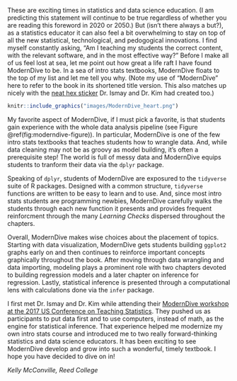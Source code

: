 These are exciting times in statistics and data science education. (I am predicting this statement will continue to be true regardless of whether you are reading this foreword in 2020 or 2050.) But (isn't there always a but?), as a statistics educator it can also feel a bit overwhelming to stay on top of all the new statistical, technological, and pedogogical innovations. I find myself constantly asking, "Am I teaching my students the correct content, with the relevant software, and in the most effective way?" Before I make all of us feel lost at sea, let me point out how great a life raft I have found ModernDive to be. In a sea of intro stats textbooks, ModernDive floats to the top of my list and let me tell you why. (Note my use of "ModernDive" here to refer to the book in its shortened title version. This also matches up nicely with the [neat hex sticker](https://github.com/moderndive/ModernDive_book/blob/master/images/logos/hex_white_text.png) Dr. Ismay and Dr. Kim had created too.) 

```r
knitr::include_graphics("images/ModernDive_heart.png")
```


My favorite aspect of ModernDive, if I must pick a favorite, is that students gain experience with the whole data analysis pipeline (see Figure \@ref(fig:moderndive-figure)). In particular, ModernDive is one of the few intro stats textbooks that teaches students how to wrangle data. And, while data cleaning may not be as groovy as model building, it's often a prerequisite step! The world is full of messy data and ModernDive equips students to tranform their data via the `dplyr` package.  

Speaking of `dplyr`, students of ModernDive are exposured to the `tidyverse` suite of R packages. Designed with a common structure, `tidyverse` functions are written to be easy to learn and to use.  And, since most intro stats students are programming newbies, ModernDive carefully walks the students through each new function it presents and provides frequent reinforcment through the many *Learning Checks* dispersed throughout the chapters.  

Overall, ModernDive makes wise choices about the placement of topics. Starting with data visualization, ModernDive gets students building `ggplot2` graphs early on and then continues to reinforce important concepts graphically throughout the book. After moving through data wrangling and data importing, modeling plays a prominent role with two chapters devoted to building regression models and a later chapter on inference for regression. Lastly, statistical inference is presented through a computational lens with calculations done via the `infer` package.   

I first met Dr. Ismay and Dr. Kim while attending their [ModernDive workshop at the 2017 US Conference on Teaching Statistics](https://www.causeweb.org/cause/uscots/uscots17/workshop/3). They pushed us as participants to put data first and to use computers, instead of math, as the engine for statistical inference. That experience helped me modernize my own intro stats course and introduced me to two really forward-thinking statistics and data science educators. It has been exciting to see ModernDive develop and grow into such a wonderful, timely textbook. I hope you have decided to dive on in!

*Kelly McConville, Reed College*



